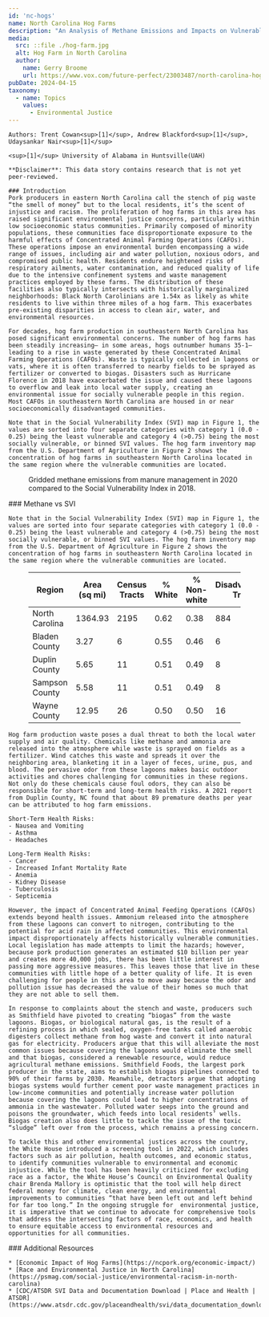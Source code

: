 ---
id: 'nc-hogs'
name: North Carolina Hog Farms
description: "An Analysis of Methane Emissions and Impacts on Vulnerable Communities"
media:
  src: ::file ./hog-farm.jpg
  alt: Hog Farm in North Carolina
  author:
    name: Gerry Broome
    url: https://www.vox.com/future-perfect/23003487/north-carolina-hog-pork-bacon-farms-environmental-racism-black-residents-pollution-meat-industry
pubDate: 2024-04-15
taxonomy:
  - name: Topics
    values:
      - Environmental Justice
---

<style>{`
  .data-table {
    display: flex;
    gap: 2rem;
  }
  .data-table thead th,
  .data-table tbody td {
    text-align: center;
  }
  .high-val {
    background: #F0DADE;
  }
  .mid-val {
    background: #FAF4E1;
  }
  .low-val {
    background: #E2EFE6;
  }
  @media only screen and (max-width: 544px) {
    .data-table {
      flex-flow: column;
    }
  }
`}</style>

<Block>
  <Prose>

    Authors: Trent Cowan<sup>[1]</sup>, Andrew Blackford<sup>[1]</sup>, Udaysankar Nair<sup>[1]</sup>

    <sup>[1]</sup> University of Alabama in Huntsville(UAH)

    **Disclaimer**: This data story contains research that is not yet peer-reviewed.

    ### Introduction
    Pork producers in eastern North Carolina call the stench of pig waste “the smell of money” but to the local residents, it’s the scent of injustice and racism. The proliferation of hog farms in this area has raised significant environmental justice concerns, particularly within low socioeconomic status communities. Primarily composed of minority populations, these communities face disproportionate exposure to the harmful effects of Concentrated Animal Farming Operations (CAFOs). These operations impose an environmental burden encompassing a wide range of issues, including air and water pollution, noxious odors, and compromised public health. Residents endure heightened risks of respiratory ailments, water contamination, and reduced quality of life due to the intensive confinement systems and waste management practices employed by these farms. The distribution of these facilities also typically intersects with historically marginalized neighborhoods: Black North Carolinians are 1.54x as likely as white residents to live within three miles of a hog farm. This exacerbates pre-existing disparities in access to clean air, water, and environmental resources. 

    For decades, hog farm production in southeastern North Carolina has posed significant environmental concerns. The number of hog farms has been steadily increasing– in some areas, hogs outnumber humans 35-1– leading to a rise in waste generated by these Concentrated Animal Farming Operations (CAFOs). Waste is typically collected in lagoons or vats, where it is often transferred to nearby fields to be sprayed as fertilizer or converted to biogas. Disasters such as Hurricane Florence in 2018 have exacerbated the issue and caused these lagoons to overflow and leak into local water supply, creating an environmental issue for socially vulnerable people in this region. Most CAFOs in southeastern North Carolina are housed in or near socioeconomically disadvantaged communities. 

    Note that in the Social Vulnerability Index (SVI) map in Figure 1, the values are sorted into four separate categories with category 1 (0.0 - 0.25) being the least vulnerable and category 4 (>0.75) being the most socially vulnerable, or binned SVI values. The hog farm inventory map from the U.S. Department of Agriculture in Figure 2 shows the concentration of hog farms in southeastern North Carolina located in the same region where the vulnerable communities are located.

  </Prose>
</Block>

<Block type="full">
  <Figure>
    <Map
      center={[-77.9747, 34.9927]}
      zoom={7}
      datasetId='methane-manure'
      layerId='methane-manure-management'
      dateTime='2020-01-01'
      compareDateTime='2018-01-01'
      compareLabel='Methane vs 2018 SVI'
    />
    <Caption>
      Gridded methane emissions from manure management in 2020 compared to the Social Vulnerability Index in 2018.
    </Caption>
  </Figure>
  <Prose>
    ### Methane vs SVI

    Note that in the Social Vulnerability Index (SVI) map in Figure 1, the values are sorted into four separate categories with category 1 (0.0 - 0.25) being the least vulnerable and category 4 (>0.75) being the most socially vulnerable, or binned SVI values. The hog farm inventory map from the U.S. Department of Agriculture in Figure 2 shows the concentration of hog farms in southeastern North Carolina located in the same region where the vulnerable communities are located.
  
  </Prose>
</Block>

<Figure style={{ display: 'block' }}>
  <div className='data-table'>
    <table>
      <thead>
        <tr>
          <th>Region</th>
          <th>Area (sq mi)</th>
          <th>Census Tracts</th>
          <th>% White</th>
          <th>% Non-white</th>
          <th>Disadvantaged Tracts</th>
          <th>% Disadvantaged Tracts</th>
          <th>Total Population</th>
          <th>Disadvantaged Population</th>
          <th>% Disadvantaged Population</th>
        </tr>
      </thead>
      <tbody>
        <tr>
          <td>North Carolina</td>
          <td>1364.93</td>
          <td>2195</td>
          <td>0.62</td>
          <td>0.38</td>
          <td class='mid-val'>884</td>
          <td class='mid-val'>0.40</td>
          <td>10264876</td>
          <td class='mid-val'>3799180</td>
          <td class='mid-val'>0.37</td>
        </tr>
        <tr>
          <td>Bladen County</td>
          <td>3.27</td>
          <td>6</td>
          <td>0.55</td>
          <td>0.46</td>
          <td class='high-val'>6</td>
          <td class='high-val'>1.00</td>
          <td>33407</td>
          <td class='high-val'>33407</td>
          <td class='high-val'>1.00</td>
        </tr>
        <tr>
          <td>Duplin County</td>
          <td>5.65</td>
          <td>11</td>
          <td>0.51</td>
          <td>0.49</td>
          <td class='mid-val'>8</td>
          <td class='mid-val'>0.73</td>
          <td>58967</td>
          <td class='mid-val'>44871</td>
          <td class='mid-val'>0.76</td>
        </tr>
        <tr>
          <td>Sampson County</td>
          <td>5.58</td>
          <td>11</td>
          <td>0.51</td>
          <td>0.49</td>
          <td class='mid-val'>8</td>
          <td class='mid-val'>0.73</td>
          <td>63385</td>
          <td class='mid-val'>47394</td>
          <td class='mid-val'>0.75</td>
        </tr>
        <tr>
          <td>Wayne County</td>
          <td>12.95</td>
          <td>26</td>
          <td>0.50</td>
          <td>0.50</td>
          <td class='low-val'>16</td>
          <td class='low-val'>0.62</td>
          <td>123603</td>
          <td class='low-val'>72910</td>
          <td class='low-val'>0.59</td>
        </tr>
      </tbody>
    </table>
  </div>
</Figure>

<Block>
  <Prose>

    Hog farm production waste poses a dual threat to both the local water supply and air quality. Chemicals like methane and ammonia are released into the atmosphere while waste is sprayed on fields as a fertilizer. Wind catches this waste and spreads it over the neighboring area, blanketing it in a layer of feces, urine, pus, and blood. The pervasive odor from these lagoons makes basic outdoor activities and chores challenging for communities in these regions. Not only do these chemicals cause foul odors, they can also be responsible for short-term and long-term health risks. A 2021 report from Duplin County, NC found that about 89 premature deaths per year can be attributed to hog farm emissions.  

    Short-Term Health Risks:
    - Nausea and Vomiting
    - Asthma
    - Headaches

    Long-Term Health Risks:
    - Cancer
    - Increased Infant Mortality Rate
    - Anemia
    - Kidney Disease
    - Tuberculosis
    - Septicemia

    However, the impact of Concentrated Animal Feeding Operations (CAFOs) extends beyond health issues. Ammonium released into the atmosphere from these lagoons can convert to nitrogen, contributing to the potential for acid rain in affected communities. This environmental impact disproportionately affects historically vulnerable communities. Local legislation has made attempts to limit the hazards; however, because pork production generates an estimated $10 billion per year and creates more 40,000 jobs, there has been little interest in passing more aggressive measures. This leaves those that live in these communities with little hope of a better quality of life. It is even challenging for people in this area to move away because the odor and pollution issue has decreased the value of their homes so much that they are not able to sell them.

    In response to complaints about the stench and waste, producers such as Smithfield have pivoted to creating “biogas” from the waste lagoons. Biogas, or biological natural gas, is the result of a refining process in which sealed, oxygen-free tanks called anaerobic digesters collect methane from hog waste and convert it into natural gas for electricity. Producers argue that this will alleviate the most common issues because covering the lagoons would eliminate the smell and that biogas, considered a renewable resource, would reduce agricultural methane emissions. Smithfield Foods, the largest pork producer in the state, aims to establish biogas pipelines connected to 90% of their farms by 2030. Meanwhile, detractors argue that adopting biogas systems would further cement poor waste management practices in low-income communities and potentially increase water pollution because covering the lagoons could lead to higher concentrations of ammonia in the wastewater. Polluted water seeps into the ground and poisons the groundwater, which feeds into local residents’ wells. Biogas creation also does little to tackle the issue of the toxic “sludge” left over from the process, which remains a pressing concern.

    To tackle this and other environmental justices across the country, the White House introduced a screening tool in 2022, which includes factors such as air pollution, health outcomes, and economic status, to identify communities vulnerable to environmental and economic injustice. While the tool has been heavily criticized for excluding race as a factor, the White House’s Council on Environmental Quality chair Brenda Mallory is optimistic that the tool will help direct federal money for climate, clean energy, and environmental improvements to communities “that have been left out and left behind for far too long.” In the ongoing struggle for  environmental justice, it is imperative that we continue to advocate for comprehensive tools that address the intersecting factors of race, economics, and health to ensure equitable access to environmental resources and opportunities for all communities.
  </Prose>
</Block>

<Block>
  <Prose>
    ### Additional Resources

    * [Economic Impact of Hog Farms](https://ncpork.org/economic-impact/)
    * [Race and Environmental Justice in North Carolina](https://psmag.com/social-justice/environmental-racism-in-north-carolina)
    * [CDC/ATSDR SVI Data and Documentation Download | Place and Health | ATSDR](https://www.atsdr.cdc.gov/placeandhealth/svi/data_documentation_download.html)

  </Prose>
</Block>
